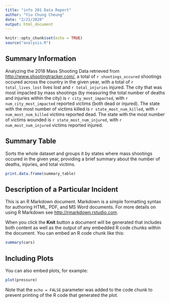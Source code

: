 ```yaml
---
title: "info 201 Data Report"
author: "Yiu Chung Cheung"
date: "2/21/2020"
output: html_document
---
```


```r
knitr::opts_chunk$set(echo = TRUE)
source("analysis.R")
```

## Summary Information
Analyzing the 2018 Mass Shooting Data retrieved from <http://www.shootingtracker.com/>, a total of `r shootings_occured` shootings occured across the country in the given year, with a total of `r total_lives_lost` lives lost and `r total_injuries` injured. The city that was most impacted by mass shootings (by measuring the total number of deaths and injuries within the city) is `r city_most_impacted`, with `r num_city_most_impacted` reported victims (both dead or injured). The state with the most number of victims killed is `r state_most_num_killed`, with `r num_most_num_killed` victims reported dead. The state with the most number of victims wounded is `r state_most_num_injured`, with `r num_most_num_injured` victims reported injured. 

## Summary Table
Sorts the whole dataset and groups it by states where mass shootings occured in the given year, providing a brief summary about the number of deaths, injuries, and total victims.
```r
print.data.frame(summary_table)
```

## Description of a Particular Incident


This is an R Markdown document. Markdown is a simple formatting syntax for authoring HTML, PDF, and MS Word documents. For more details on using R Markdown see <http://rmarkdown.rstudio.com>.

When you click the **Knit** button a document will be generated that includes both content as well as the output of any embedded R code chunks within the document. You can embed an R code chunk like this:

```r
summary(cars)
```

## Including Plots

You can also embed plots, for example:

```r
plot(pressure)
```

Note that the `echo = FALSE` parameter was added to the code chunk to prevent printing of the R code that generated the plot.
